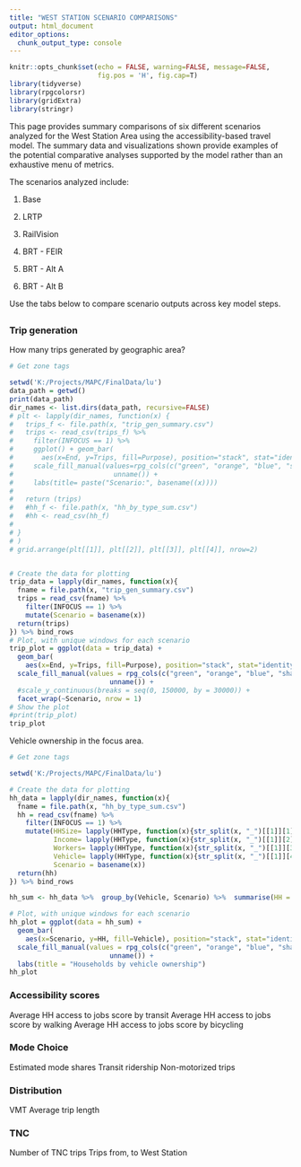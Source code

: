 ```yaml
---
title: "WEST STATION SCENARIO COMPARISONS"
output: html_document
editor_options: 
  chunk_output_type: console
---
```


```r
knitr::opts_chunk$set(echo = FALSE, warning=FALSE, message=FALSE, 
                      fig.pos = 'H', fig.cap=T)
library(tidyverse)
library(rpgcolorsr)
library(gridExtra)
library(stringr)
```

This page provides summary comparisons of six different scenarios analyzed for
the West Station Area using the accessibility-based travel model. The summary
data and visualizations shown provide examples of the potential comparative
analyses supported by the model rather than an exhaustive menu of metrics.

The scenarios analyzed include:

1. Base

2. LRTP

3. RailVision

4. BRT - FEIR

5. BRT - Alt A

6. BRT - Alt B

Use the tabs below to compare scenario outputs across key model steps.

## {.tabset}
### Trip generation
How many trips generated by geographic area?


```r
# Get zone tags

setwd('K:/Projects/MAPC/FinalData/lu')
data_path = getwd()
print(data_path)
dir_names <- list.dirs(data_path, recursive=FALSE)
# plt <- lapply(dir_names, function(x) {
#   trips_f <- file.path(x, "trip_gen_summary.csv")
#   trips <- read_csv(trips_f) %>% 
#     filter(INFOCUS == 1) %>% 
#     ggplot() + geom_bar(
#       aes(x=End, y=Trips, fill=Purpose), position="stack", stat="identity", color="#FFFFFF") +
#     scale_fill_manual(values=rpg_cols(c("green", "orange", "blue", "shale")) %>% 
#                         unname()) + 
#     labs(title= paste("Scenario:", basename((x))))
# 
#   return (trips)
#   #hh_f <- file.path(x, "hh_by_type_sum.csv")
#   #hh <- read_csv(hh_f)
#   
# }
# )
# grid.arrange(plt[[1]], plt[[2]], plt[[3]], plt[[4]], nrow=2)


# Create the data for plotting
trip_data = lapply(dir_names, function(x){
  fname = file.path(x, "trip_gen_summary.csv")
  trips = read_csv(fname) %>%
    filter(INFOCUS == 1) %>%
    mutate(Scenario = basename(x))
  return(trips)
}) %>% bind_rows
# Plot, with unique windows for each scenario 
trip_plot = ggplot(data = trip_data) +
  geom_bar(
    aes(x=End, y=Trips, fill=Purpose), position="stack", stat="identity", color="#ffffff") +
  scale_fill_manual(values = rpg_cols(c("green", "orange", "blue", "shale")) %>% 
                         unname()) +
  #scale_y_continuous(breaks = seq(0, 150000, by = 30000)) +
  facet_wrap(~Scenario, nrow = 1)
# Show the plot
#print(trip_plot)
trip_plot

```

Vehicle ownership in the focus area.
```r
# Get zone tags

setwd('K:/Projects/MAPC/FinalData/lu')

# Create the data for plotting
hh_data = lapply(dir_names, function(x){
  fname = file.path(x, "hh_by_type_sum.csv")
  hh = read_csv(fname) %>%
    filter(INFOCUS == 1) %>%
    mutate(HHSize= lapply(HHType, function(x){str_split(x, "_")[[1]][1]}) %>% unlist,
           Income= lapply(HHType, function(x){str_split(x, "_")[[1]][2]}) %>% unlist,
           Workers= lapply(HHType, function(x){str_split(x, "_")[[1]][3]}) %>% unlist,
           Vehicle= lapply(HHType, function(x){str_split(x, "_")[[1]][4]}) %>% unlist,
           Scenario = basename(x))
  return(hh)
}) %>% bind_rows

hh_sum <- hh_data %>%  group_by(Vehicle, Scenario) %>%  summarise(HH = sum(Households))

# Plot, with unique windows for each scenario 
hh_plot = ggplot(data = hh_sum) +
  geom_bar(
    aes(x=Scenario, y=HH, fill=Vehicle), position="stack", stat="identity", color="#ffffff") +
  scale_fill_manual(values = rpg_cols(c("green", "orange", "blue", "shale")) %>% 
                         unname()) +
  labs(title = "Households by vehicle ownership")
hh_plot

```

### Accessibility scores
Average HH access to jobs score by transit
Average HH access to jobs score by walking
Average HH access to jobs score by bicycling

### Mode Choice
Estimated mode shares
Transit ridership
Non-motorized trips

### Distribution
VMT
Average trip length

### TNC
Number of TNC trips
Trips from, to West Station



